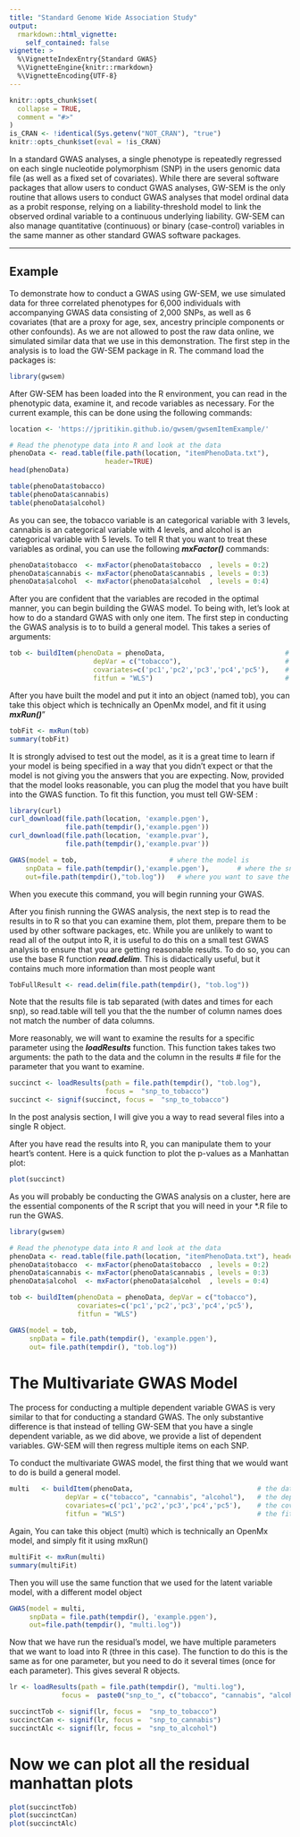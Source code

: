 ```yaml
---
title: "Standard Genome Wide Association Study"
output:
  rmarkdown::html_vignette:
    self_contained: false
vignette: >
  %\VignetteIndexEntry{Standard GWAS}
  %\VignetteEngine{knitr::rmarkdown}
  %\VignetteEncoding{UTF-8}
---
```


```r
knitr::opts_chunk$set(
  collapse = TRUE,
  comment = "#>"
)
is_CRAN <- !identical(Sys.getenv("NOT_CRAN"), "true")
knitr::opts_chunk$set(eval = !is_CRAN)
```

In a standard GWAS analyses, a single phenotype is repeatedly regressed on each single nucleotide polymorphism (SNP) in the users genomic data file (as well as a fixed set of covariates). While there are several software packages that allow users to conduct GWAS analyses, GW-SEM is the only routine that allows users to conduct GWAS analyses that model ordinal data as a probit response, relying on a liability-threshold model to link the observed ordinal variable to a continuous underlying liability. GW-SEM can also manage quantitative (continuous) or binary (case-control) variables in the same manner as other standard GWAS software packages.

***
## Example
To demonstrate how to conduct a GWAS using GW-SEM, we use simulated data for three correlated phenotypes for 6,000 individuals with accompanying GWAS data consisting of 2,000 SNPs, as well as 6 covariates (that are a proxy for age, sex, ancestry principle components or other confounds). As we are not allowed to post the raw data online, we simulated similar data that we use in this demonstration. The first step in the analysis is to load the GW-SEM package in R.  The command load the packages is:

```r
library(gwsem)
```

After GW-SEM has been loaded into the R environment, you can read in the phenotypic data, examine it, and recode variables as necessary. For the current example, this can be done using the following commands:

```r
location <- 'https://jpritikin.github.io/gwsem/gwsemItemExample/'

# Read the phenotype data into R and look at the data
phenoData <- read.table(file.path(location, "itemPhenoData.txt"),
                        header=TRUE)
head(phenoData)

table(phenoData$tobacco)
table(phenoData$cannabis)
table(phenoData$alcohol)
```

As you can see, the tobacco variable is an categorical variable with 3 levels, cannabis is an categorical variable with 4 levels, and alcohol is an categorical variable with 5 levels. To tell R that you want to treat these variables as ordinal, you can use the following **_mxFactor()_** commands:


```r
phenoData$tobacco  <- mxFactor(phenoData$tobacco  , levels = 0:2)
phenoData$cannabis <- mxFactor(phenoData$cannabis , levels = 0:3)
phenoData$alcohol  <- mxFactor(phenoData$alcohol  , levels = 0:4)
```

After you are confident that the variables are recoded in the optimal manner, you can begin building the GWAS model. To being with, let's look at how to do a standard GWAS with only one item. The first step in conducting the GWAS analysis is to to build a general model. This takes a series of arguments: 

```r
tob <- buildItem(phenoData = phenoData,                              # the phenotypic data object
                     depVar = c("tobacco"),                          # the outcome or dependent variable 
                     covariates=c('pc1','pc2','pc3','pc4','pc5'),    # the necessary covariates
                     fitfun = "WLS")                                 # the fit function (WLS is much faster than ML)
```

After you have built the model and put it into an object (named tob), you can take this object which is technically an OpenMx model, and fit it using _**mxRun()**_"

```r
tobFit <- mxRun(tob)
summary(tobFit)
```

It is strongly advised to test out the model, as it is a great time to learn if your model is being specified in a way that you didn't expect or that the model is not giving you the answers that you are expecting. Now, provided that the model looks reasonable, you can plug the model that you have built into the GWAS function. To fit this function, you must tell GW-SEM :

```r
library(curl)
curl_download(file.path(location, 'example.pgen'),
              file.path(tempdir(),'example.pgen'))
curl_download(file.path(location, 'example.pvar'),
              file.path(tempdir(),'example.pvar'))

GWAS(model = tob,                       # where the model is
	snpData = file.path(tempdir(),'example.pgen'),       # where the snpData 
	out=file.path(tempdir(),"tob.log"))   # where you want to save the results
```

When you execute this command, you will begin running your GWAS.  

After you finish running the GWAS analysis, the next step is to read the results in to R so that you can examine them, plot them, prepare them to be used by other software packages, etc. While you are unlikely to want to read all of the output into R, it is useful to do this on a small test GWAS analysis to ensure that you are getting reasonable results. To do so, you can use the base R function **_read.delim_**.  This is didactically useful, but it contains much more information than most people want

```r
TobFullResult <- read.delim(file.path(tempdir(), "tob.log"))  
```
Note that the results file is tab separated (with dates and times for each snp), so read.table will tell you that the the number of column names does not match the number of data columns.


More reasonably, we will want to examine the results for a specific parameter using the _**loadResults**_ function. This function takes takes two arguments: the path to the data and the column in the results 
# file for the parameter that you want to examine.

```r
succinct <- loadResults(path = file.path(tempdir(), "tob.log"),
                        focus =  "snp_to_tobacco")
succinct <- signif(succinct, focus =  "snp_to_tobacco")
```

In the post analysis section, I will give you a way to read several files into a single R object.

After you have read the results into R, you can manipulate them to your heart's content.  Here is a quick function to plot the p-values as a Manhattan plot:

```r
plot(succinct)
```






As you will probably be conducting the GWAS analysis on a cluster, here are the essential components of the R script that you will need in your *.R file to run the GWAS.
```r
library(gwsem)

# Read the phenotype data into R and look at the data
phenoData <- read.table(file.path(location, "itemPhenoData.txt"), header=TRUE)
phenoData$tobacco  <- mxFactor(phenoData$tobacco  , levels = 0:2)
phenoData$cannabis <- mxFactor(phenoData$cannabis , levels = 0:3)
phenoData$alcohol  <- mxFactor(phenoData$alcohol  , levels = 0:4)

tob <- buildItem(phenoData = phenoData, depVar = c("tobacco"), 
                 covariates=c('pc1','pc2','pc3','pc4','pc5'),
                 fitfun = "WLS") 

GWAS(model = tob,
     snpData = file.path(tempdir(), 'example.pgen'),
     out= file.path(tempdir(), "tob.log"))
```

# The Multivariate GWAS Model

The process for conducting a multiple dependent variable GWAS is very similar to that for conducting a standard GWAS. The only substantive difference is that instead of telling GW-SEM that you have a single dependent variable, as we did above, we provide a list of dependent variables. GW-SEM will then regress multiple items on each SNP.

To conduct the multivariate GWAS model,  the first thing that we would want to do is build a general model. 

```r
multi   <- buildItem(phenoData,                               # the data object
              depVar = c("tobacco", "cannabis", "alcohol"),   # the dependent variables
              covariates=c('pc1','pc2','pc3','pc4','pc5'),    # the covariates
              fitfun = "WLS")                                 # the fit function
```

Again, You can take this object (multi) which is technically an OpenMx model, and simply fit it using mxRun() 

```r
multiFit <- mxRun(multi)
summary(multiFit)
```

Then you will use the same function that we used for the latent variable model, with a different model object

```r
GWAS(model = multi,
     snpData = file.path(tempdir(), 'example.pgen'),
     out=file.path(tempdir(), "multi.log"))
```

Now that we have run the residual's model, we have multiple parameters that we want to load into R (three in this case). The function to do this is the same as for one parameter, but you need to do it several times (once for each parameter). This gives several R objects.

```r
lr <- loadResults(path = file.path(tempdir(), "multi.log"),
	         focus =  paste0("snp_to_", c("tobacco", "cannabis", "alcohol")))

succinctTob <- signif(lr, focus =  "snp_to_tobacco")
succinctCan <- signif(lr, focus =  "snp_to_cannabis")
succinctAlc <- signif(lr, focus =  "snp_to_alcohol")
```

# Now we can plot all the residual manhattan plots

```r
plot(succinctTob)
plot(succinctCan)
plot(succinctAlc)
```
